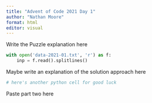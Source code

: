 ```yaml
---
title: "Advent of Code 2021 Day 1"
author: "Nathan Moore"
format: html
editor: visual
---
```


Write the Puzzle explanation here

```python

with open('data-2021-01.txt', 'r') as f:
    inp = f.read().splitlines()

```

Maybe write an explanation of the solution approach here

```python
# here's another python cell for good luck

```

Paste part two here
